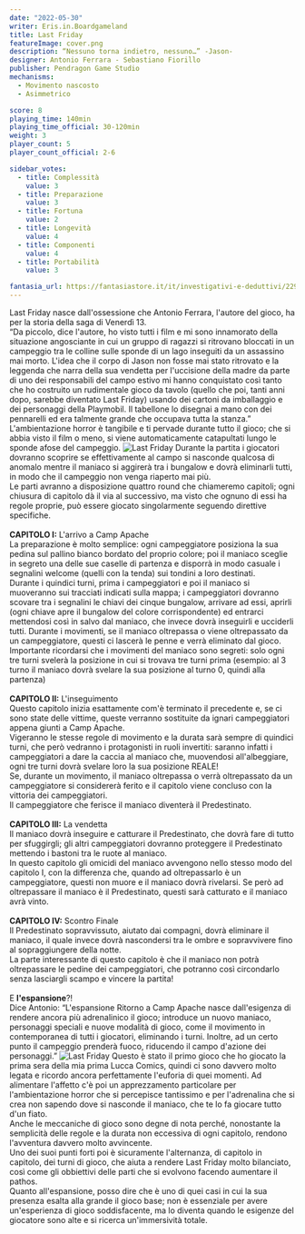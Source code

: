 ```yaml
---
date: "2022-05-30"
writer: Eris.in.Boardgameland
title: Last Friday
featureImage: cover.png
description: “Nessuno torna indietro, nessuno…” -Jason-
designer: Antonio Ferrara - Sebastiano Fiorillo
publisher: Pendragon Game Studio
mechanisms:
  - Movimento nascosto
  - Asimmetrico

score: 8
playing_time: 140min
playing_time_official: 30-120min
weight: 3
player_count: 5
player_count_official: 2-6

sidebar_votes:
  - title: Complessità
    value: 3
  - title: Preparazione
    value: 3
  - title: Fortuna
    value: 2
  - title: Longevità
    value: 4
  - title: Componenti
    value: 4
  - title: Portabilità
    value: 3

fantasia_url: https://fantasiastore.it/it/investigativi-e-deduttivi/229-last-friday.html
---
```


<Setting>
  Last Friday nasce dall'ossessione che Antonio Ferrara, l'autore del gioco, ha
  per la storia della saga di Venerdì 13.
  <br />
  “Da piccolo, dice l'autore, ho visto tutti i film e mi sono innamorato della
  situazione angosciante in cui un gruppo di ragazzi si ritrovano bloccati in un
  campeggio tra le colline sulle sponde di un lago inseguiti da un assassino mai
  morto. L'idea che il corpo di Jason non fosse mai stato ritrovato e la
  leggenda che narra della sua vendetta per l'uccisione della madre da parte di
  uno dei responsabili del campo estivo mi hanno conquistato così tanto che ho
  costruito un rudimentale gioco da tavolo (quello che poi, tanti anni dopo,
  sarebbe diventato Last Friday) usando dei cartoni da imballaggio e dei
  personaggi della Playmobil. Il tabellone lo disegnai a mano con dei pennarelli
  ed era talmente grande che occupava tutta la stanza.”
  <br />
  L'ambientazione horror è tangibile e ti pervade durante tutto il gioco; che si
  abbia visto il film o meno, si viene automaticamente catapultati lungo le
  sponde afose del campeggio.
</Setting>

<img src="./game1.jpg" alt="Last Friday" />

<Rules>
  Durante la partita i giocatori dovranno scoprire se effettivamente al campo si
  nasconde qualcosa di anomalo mentre il maniaco si aggirerà tra i bungalow e
  dovrà eliminarli tutti, in modo che il campeggio non venga riaperto mai più.
  <br />
  Le parti avranno a disposizione quattro round che chiameremo capitoli; ogni
  chiusura di capitolo dà il via al successivo, ma visto che ognuno di essi ha
  regole proprie, può essere giocato singolarmente seguendo direttive
  specifiche.
  <br />
  <br />
  <strong>CAPITOLO I:</strong> L'arrivo a Camp Apache
  <br />
  La preparazione è molto semplice: ogni campeggiatore posiziona la sua pedina sul
  pallino bianco bordato del proprio colore; poi il maniaco sceglie in segreto una
  delle sue caselle di partenza e disporrà in modo casuale i segnalini welcome (quelli
  con la tenda) sui tondini a loro destinati.
  <br />
  Durante i quindici turni, prima i campeggiatori e poi il maniaco si muoveranno
  sui tracciati indicati sulla mappa; i campeggiatori dovranno scovare tra i segnalini
  le chiavi dei cinque bungalow, arrivare ad essi, aprirli (ogni chiave apre il bungalow
  del colore corrispondente) ed entrarci mettendosi così in salvo dal maniaco, che
  invece dovrà inseguirli e ucciderli tutti. Durante i movimenti, se il maniaco oltrepassa
  o viene oltrepassato da un campeggiatore, questi ci lascerà le penne e verrà eliminato
  dal gioco.
  <br />
  Importante ricordarsi che i movimenti del maniaco sono segreti: solo ogni tre turni
  svelerà la posizione in cui si trovava tre turni prima (esempio: al 3 turno il
  maniaco dovrà svelare la sua posizione al turno 0, quindi alla partenza)
  <br />
  <br />
  <strong>CAPITOLO II:</strong> L'inseguimento
  <br />
  Questo capitolo inizia esattamente com'è terminato il precedente e, se ci sono
  state delle vittime, queste verranno sostituite da ignari campeggiatori appena
  giunti a Camp Apache.
  <br />
  Vigeranno le stesse regole di movimento e la durata sarà sempre di quindici
  turni, che però vedranno i protagonisti in ruoli invertiti: saranno infatti i
  campeggiatori a dare la caccia al maniaco che, muovendosi all'albeggiare, ogni
  tre turni dovrà svelare loro la sua posizione REALE!
  <br />
  Se, durante un movimento, il maniaco oltrepassa o verrà oltrepassato da un
  campeggiatore si considererà ferito e il capitolo viene concluso con la
  vittoria dei campeggiatori.
  <br />
  Il campeggiatore che ferisce il maniaco diventerà il Predestinato.
  <br />
  <br />
  <strong>CAPITOLO III:</strong> La vendetta
  <br />
  Il maniaco dovrà inseguire e catturare il Predestinato, che dovrà fare di tutto
  per sfuggirgli; gli altri campeggiatori dovranno proteggere il Predestinato mettendo
  i bastoni tra le ruote al maniaco.
  <br />
  In questo capitolo gli omicidi del maniaco avvengono nello stesso modo del capitolo
  I, con la differenza che, quando ad oltrepassarlo è un campeggiatore, questi non
  muore e il maniaco dovrà rivelarsi. Se però ad oltrepassare il maniaco è il Predestinato,
  questi sarà catturato e il maniaco avrà vinto.
  <br />
  <br />
  <strong>CAPITOLO IV:</strong> Scontro Finale
  <br />
  Il Predestinato sopravvissuto, aiutato dai compagni, dovrà eliminare il
  maniaco, il quale invece dovrà nascondersi tra le ombre e sopravvivere fino al
  sopraggiungere della notte.
  <br />
  La parte interessante di questo capitolo è che il maniaco non potrà
  oltrepassare le pedine dei campeggiatori, che potranno così circondarlo senza
  lasciargli scampo e vincere la partita!
  <br />
  <br />E <strong>l'espansione</strong>?!
  <br />
  Dice Antonio: “L'espansione Ritorno a Camp Apache nasce dall'esigenza di
  rendere ancora più adrenalinico il gioco; introduce un nuovo maniaco,
  personaggi speciali e nuove modalità di gioco, come il movimento in
  contemporanea di tutti i giocatori, eliminando i turni. Inoltre, ad un certo
  punto il campeggio prenderà fuoco, riducendo il campo d'azione dei
  personaggi.”
</Rules>

<img src="./game2.jpg" alt="Last Friday" />

<Feedback>
  Questo è stato il primo gioco che ho giocato la prima sera della mia prima
  Lucca Comics, quindi ci sono davvero molto legata e ricordo ancora
  perfettamente l'euforia di quei momenti. Ad alimentare l'affetto c'è poi un
  apprezzamento particolare per l'ambientazione horror che si percepisce
  tantissimo e per l'adrenalina che si crea non sapendo dove si nasconde il
  maniaco, che te lo fa giocare tutto d'un fiato.
  <br />
  Anche le meccaniche di gioco sono degne di nota perché, nonostante la
  semplicità delle regole e la durata non eccessiva di ogni capitolo, rendono
  l'avventura davvero molto avvincente.
  <br />
  Uno dei suoi punti forti poi è sicuramente l'alternanza, di capitolo in
  capitolo, dei turni di gioco, che aiuta a rendere Last Friday molto
  bilanciato, così come gli obbiettivi delle parti che si evolvono facendo
  aumentare il pathos.
  <br />
  Quanto all'espansione, posso dire che è uno di quei casi in cui la sua
  presenza esalta alla grande il gioco base; non è essenziale per avere
  un'esperienza di gioco soddisfacente, ma lo diventa quando le esigenze del
  giocatore sono alte e si ricerca un'immersività totale.
</Feedback>

<Instagram id="CeLuBngjFtX" />
